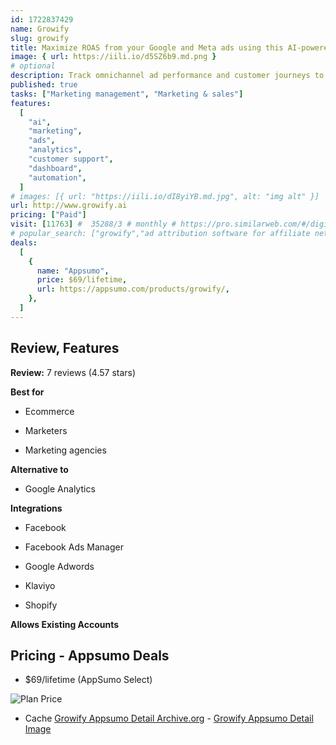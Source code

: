 ```yaml
---
id: 1722837429
name: Growify
slug: growify
title: Maximize ROAS from your Google and Meta ads using this AI-powered marketing dashboard
image: { url: https://iili.io/d5SZ6b9.md.png }
# optional
description: Track omnichannel ad performance and customer journeys to increase ROAS and reduce customer acquisition costsForecast future campaign performance and optimize ad spend with AI-powered predictions
published: true
tasks: ["Marketing management", "Marketing & sales"]
features:
  [
    "ai",
    "marketing",
    "ads",
    "analytics",
    "customer support",
    "dashboard",
    "automation",
  ]
# images: [{ url: "https://iili.io/dI8yiYB.md.jpg", alt: "img alt" }]
url: http://www.growify.ai
pricing: ["Paid"]
visit: [11763] #  35288/3 # monthly # https://pro.similarweb.com/#/digitalsuite/websiteanalysis/home
# popular_search: ["growify","ad attribution software for affiliate networks","growify vs hyros","attribution software","wickedreports"]
deals:
  [
    {
      name: "Appsumo",
      price: $69/lifetime,
      url: https://appsumo.com/products/growify/,
    },
  ]
---
```


## Review, Features

**Review:** 7 reviews (4.57 stars)

**Best for**

- Ecommerce

- Marketers

- Marketing agencies

**Alternative to**

- Google Analytics

**Integrations**

- Facebook

- Facebook Ads Manager

- Google Adwords

- Klaviyo

- Shopify

**Allows Existing Accounts**

## Pricing - Appsumo Deals

- $69/lifetime (AppSumo Select)

<Img src="https://iili.io/d54v43P.png" alt="Plan Price" />

- Cache [Growify Appsumo Detail Archive.org](https://web.archive.org/web/*/https://appsumo.com/products/growify/) - [Growify Appsumo Detail Image](https://iili.io/d548cKB.png)
